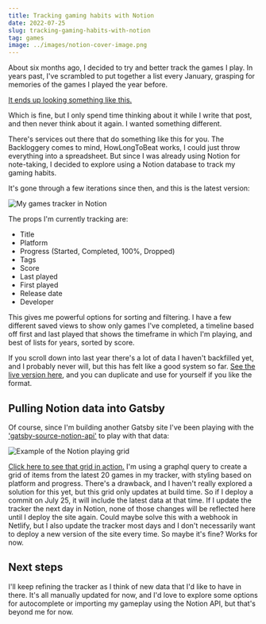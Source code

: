 ```yaml
---
title: Tracking gaming habits with Notion
date: 2022-07-25
slug: tracking-gaming-habits-with-notion
tag: games
image: ../images/notion-cover-image.png
---
```


About six months ago, I decided to try and better track the games I play. In years past, I've scrambled to put together a list every January, grasping for memories of the games I played the year before.

[It ends up looking something like this.](https://seth-blog-old.netlify.app/the-games-i-played-in-2020/)

Which is fine, but I only spend time thinking about it while I write that post, and then never think about it again. I wanted something different.

There's services out there that do something like this for you. The Backloggery comes to mind, HowLongToBeat works, I could just throw everything into a spreadsheet. But since I was already using Notion for note-taking, I decided to explore using a Notion database to track my gaming habits.

It's gone through a few iterations since then, and this is the latest version:

![My games tracker in Notion](../images/notion-screenshot-tracker.png)

The props I'm currently tracking are:

- Title
- Platform
- Progress (Started, Completed, 100%, Dropped)
- Tags
- Score
- Last played
- First played
- Release date
- Developer

This gives me powerful options for sorting and filtering. I have a few different saved views to show only games I've completed, a timeline based off first and last played that shows the timeframe in which I'm playing, and best of lists for years, sorted by score.

If you scroll down into last year there's a lot of data I haven't backfilled yet, and I probably never will, but this has felt like a good system so far. [See the live version here](https://sdehaan.notion.site/467f1ec097d64f30ad4aa11a7fe4409b?v=94228421ca9846d08254f6adf4b198cd), and you can duplicate and use for yourself if you like the format.

## Pulling Notion data into Gatsby

Of course, since I'm building another Gatsby site I've been playing with the ['gatsby-source-notion-api'](https://www.gatsbyjs.com/plugins/gatsby-source-notion-api/) to play with that data:

![Example of the Notion playing grid](../images/notion-playing-grid.png)

[Click here to see that grid in action.](/playing) I'm using a graphql query to create a grid of items from the latest 20 games in my tracker, with styling based on platform and progress. There's a drawback, and I haven't really explored a solution for this yet, but this grid only updates at build time. So if I deploy a commit on July 25, it will include the latest data at that time. If I update the tracker the next day in Notion, none of those changes will be reflected here until I deploy the site again. Could maybe solve this with a webhook in Netlify, but I also update the tracker most days and I don't necessarily want to deploy a new version of the site every time. So maybe it's fine? Works for now.

## Next steps

I'll keep refining the tracker as I think of new data that I'd like to have in there. It's all manually updated for now, and I'd love to explore some options for autocomplete or importing my gameplay using the Notion API, but that's beyond me for now.
